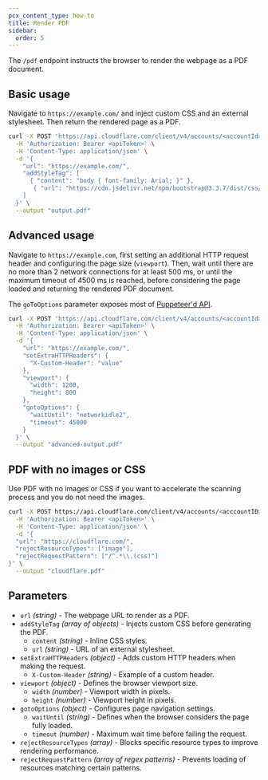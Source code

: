 ```yaml
---
pcx_content_type: how-to
title: Render PDF
sidebar:
  order: 5
---
```


The `/pdf` endpoint instructs the browser to render the webpage as a PDF document.

## Basic usage

Navigate to `https://example.com/` and inject custom CSS and an external stylesheet. Then return the rendered page as a PDF.

```bash
curl -X POST 'https://api.cloudflare.com/client/v4/accounts/<accountId>/browser-rendering/pdf' \
  -H 'Authorization: Bearer <apiToken>' \
  -H 'Content-Type: application/json' \
  -d '{
    "url": "https://example.com/",
    "addStyleTag": [
      { "content": "body { font-family: Arial; }" },
       { "url": "https://cdn.jsdelivr.net/npm/bootstrap@3.3.7/dist/css/bootstrap.min.css" }
    ]
  }' \
  --output "output.pdf"
```

## Advanced usage

Navigate to `https://example.com`, first setting an additional HTTP request header and configuring the page size (`viewport`). Then, wait until there are no more than 2 network connections for at least 500 ms, or until the maximum timeout of 4500 ms is reached, before considering the page loaded and returning the rendered PDF document.

The `goToOptions` parameter exposes most of [Puppeteer'd API](https://pptr.dev/api/puppeteer.gotooptions).

```bash
curl -X POST 'https://api.cloudflare.com/client/v4/accounts/<accountId>/browser-rendering/pdf' \
  -H 'Authorization: Bearer <apiToken>' \
  -H 'Content-Type: application/json' \
  -d '{
    "url": "https://example.com/",
    "setExtraHTTPHeaders": {
      "X-Custom-Header": "value"
    },
    "viewport": {
      "width": 1200,
      "height": 800
    },
    "gotoOptions": {
      "waitUntil": "networkidle2",
      "timeout": 45000
    }
  }' \
  --output "advanced-output.pdf"
```

## PDF with no images or CSS

Use PDF with no images or CSS if you want to accelerate the scanning process and you do not need the images.

```bash
curl -X POST https://api.cloudflare.com/client/v4/accounts/<acccountID>/browser-rendering/pdf \
  -H 'Authorization: Bearer <apiToken>' \
  -H 'Content-Type: application/json' \
  -d '{
  "url": "https://cloudflare.com/",
  "rejectResourceTypes": ["image"],
  "rejectRequestPattern": ["/^.*\\.(css)"]
}' \
  --output "cloudflare.pdf"
```

## Parameters

- `url` _(string)_ - The webpage URL to render as a PDF.
- `addStyleTag` _(array of objects)_ - Injects custom CSS before generating the PDF.
  - `content` _(string)_ - Inline CSS styles.
  - `url` _(string)_ - URL of an external stylesheet.
- `setExtraHTTPHeaders` _(object)_ - Adds custom HTTP headers when making the request.
  - `X-Custom-Header` _(string)_ - Example of a custom header.
- `viewport` _(object)_ - Defines the browser viewport size.
  - `width` _(number)_ - Viewport width in pixels.
  - `height` _(number)_ - Viewport height in pixels.
- `gotoOptions` _(object)_ - Configures page navigation settings.
  - `waitUntil` _(string)_ - Defines when the browser considers the page fully loaded.
  - `timeout` _(number)_ - Maximum wait time before failing the request.
- `rejectResourceTypes` _(array)_ - Blocks specific resource types to improve rendering performance.
- `rejectRequestPattern` _(array of regex patterns)_ - Prevents loading of resources matching certain patterns.
